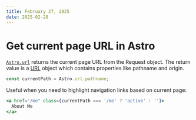 ```yaml
---
title: February 27, 2025
date: 2025-02-28
---
```


# Get current page URL in Astro

[`Astro.url`](https://docs.astro.build/en/reference/api-reference/#astrourl) returns the current page URL from the Request object. The return value is a [URL](https://developer.mozilla.org/en-US/docs/Web/API/URL) object which contains properties like pathname and origin. 

```js
const currentPath = Astro.url.pathname;
```

Useful when you need to highlight navigation links based on current page:

```jsx
<a href="/me" class={currentPath === '/me' ? 'active' : ''}>
  About Me
</a>
```
